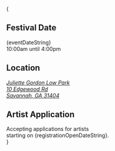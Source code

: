 

{
<div className={clsx(`grid md:grid-cols-3 gap-4 p-3 pl-[24px] w-[100vw] md:w-auto`, props.className)}>
    <div className='pl-[12px]'>
        <h2 className='ml-[-24px] uppercase'><CiCalendarDate/> Festival Date</h2>
        <div>
            {eventDateString}<br/>
            10:00am until 4:00pm
        </div>
    </div>
    <div className='pl-[12px]'>
        <h2 className='ml-[-24px] uppercase'><MdLocationPin/> Location</h2>
        <address>
            <a href='https://maps.app.goo.gl/bzvrR3X1hCpNhFjB6'>
                Juliette Gordon Low Park<br/>
                10 Edgewood Rd<br/>
                Savannah, GA 31404
            </a>
        </address>
    </div>
    <div className='pl-[12px]'>
        <h2 className='ml-[-24px] uppercase'><IoEnterOutline/> Artist Application</h2>
        <div>
            Accepting applications for artists<br/>
            starting on {registrationOpenDateString}.
        </div>
    </div>
</div>
}
